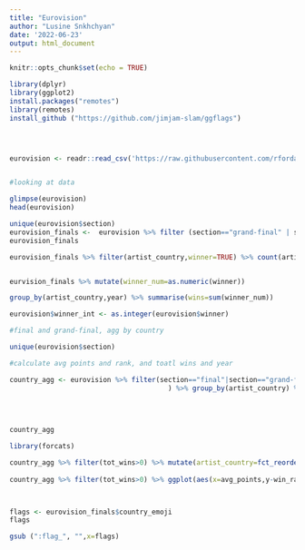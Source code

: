```yaml
---
title: "Eurovision"
author: "Lusine Snkhchyan"
date: '2022-06-23'
output: html_document
---
```


```r
knitr::opts_chunk$set(echo = TRUE)

library(dplyr)
library(ggplot2)
install.packages("remotes")
library(remotes)
install_github ("https://github.com/jimjam-slam/ggflags")




eurovision <- readr::read_csv('https://raw.githubusercontent.com/rfordatascience/tidytuesday/master/data/2022/2022-05-17/eurovision.csv')


#looking at data

glimpse(eurovision)
head(eurovision)

unique(eurovision$section)
eurovision_finals <-  eurovision %>% filter (section=="grand-final" | section == "final")
eurovision_finals

eurovision_finals %>% filter(artist_country,winner=TRUE) %>% count(artist_country,year) %>% arrange(desc(n))


eurvision_finals %>% mutate(winner_num=as.numeric(winner))

group_by(artist_country,year) %>% summarise(wins=sum(winner_num))


```
```r

eurovision$winner_int <- as.integer(eurovision$winner)

#final and grand-final, agg by country

unique(eurovision$section)

#calculate avg points and rank, and toatl wins and year

country_agg <- eurovision %>% filter(section=="final"|section=="grand-final"
                                       ) %>% group_by(artist_country) %>% summarise(avg_points=mean(total_points,na.rm=TRUE),
                                                                                    avg_rank=mean(rank,na.rm=TRUE),
                                                                                    tot_wins=sum(winner_int,na.rm=TRUE),
                                                                                    tot_years=n()) %>% arrange(desc(tot_wins)) %>% mutate(win_ratio=(tot_wins/tot_years)*100) %>% arrange(desc(win_ratio))

country_agg

library(forcats)

country_agg %>% filter(tot_wins>0) %>% mutate(artist_country=fct_reorder(artist_country,win_ratio)) %>% ggplot(aes(x=win_ratio,y=artist_country))+geom_bar(stat="identity")
                                              
country_agg %>% filter(tot_wins>0) %>% ggplot(aes(x=avg_points,y-win_ratio,colour=artist_country))+geom_point()




```


```r

flags <- eurovision_finals$country_emoji
flags

gsub (":flag_", "",x=flags)


```


